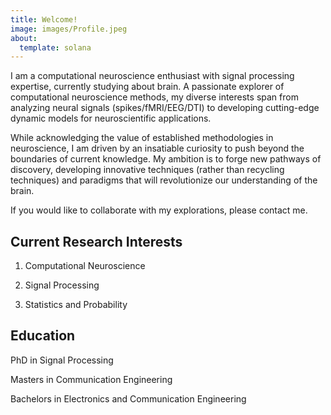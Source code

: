 ```yaml
---
title: Welcome!
image: images/Profile.jpeg
about:
  template: solana 
---
```


I am a computational neuroscience enthusiast with signal processing expertise, currently studying about brain. A passionate explorer of computational neuroscience methods, my diverse interests span from analyzing neural signals (spikes/fMRI/EEG/DTI) to developing cutting-edge dynamic models for neuroscientific applications.

While acknowledging the value of established methodologies in neuroscience, I am driven by an insatiable curiosity to push beyond the boundaries of current knowledge. My ambition is to forge new pathways of discovery, developing innovative techniques (rather than recycling techniques) and paradigms that will revolutionize our understanding of the brain.

If you would like to collaborate with my explorations, please contact me.

## Current Research Interests

1.  Computational Neuroscience

2.  Signal Processing

3.  Statistics and Probability

## Education

PhD in Signal Processing

Masters in Communication Engineering

Bachelors in Electronics and Communication Engineering

## 
